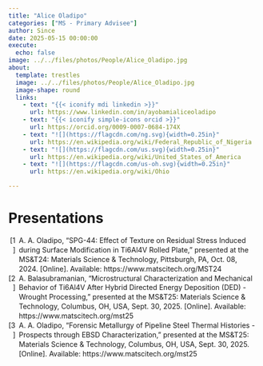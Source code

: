 ```yaml
---
title: "Alice Oladipo"
categories: ["MS - Primary Advisee"]
author: Since
date: 2025-05-15 00:00:00
execute:
  echo: false
image: ../../files/photos/People/Alice_Oladipo.jpg
about:
  template: trestles
  image: ../../files/photos/People/Alice_Oladipo.jpg
  image-shape: round
  links:
    - text: "{{< iconify mdi linkedin >}}"
      url: https://www.linkedin.com/in/ayobamialiceoladipo
    - text: "{{< iconify simple-icons orcid >}}"
      url: https://orcid.org/0009-0007-0684-174X
    - text: "![](https://flagcdn.com/ng.svg){width=0.25in}"
      url: https://en.wikipedia.org/wiki/Federal_Republic_of_Nigeria
    - text: "![](https://flagcdn.com/us.svg){width=0.25in}"
      url: https://en.wikipedia.org/wiki/United_States_of_America
    - text: "![](https://flagcdn.com/us-oh.svg){width=0.25in}"
      url: https://en.wikipedia.org/wiki/Ohio

---
```



# Presentations

```{=html}
<?xml version="1.0"?>
<div class="csl-bib-body" style="line-height: 1.35; ">
  <div class="csl-entry" style="clear: left; ">
    <div class="csl-left-margin" style="float: left; padding-right: 0.5em; text-align: right; width: 1em;">[1]</div><div class="csl-right-inline" style="margin: 0 .4em 0 1.5em;">A. A. Oladipo, &#x201C;SPG-44: Effect of Texture on Residual Stress Induced during Surface Modification in Ti6Al4V Rolled Plate,&#x201D; presented at the MS&amp;T24: Materials Science &amp; Technology, Pittsburgh, PA, Oct. 08, 2024. [Online]. Available: https://www.matscitech.org/MST24</div>
  </div>
  <div class="csl-entry" style="clear: left; ">
    <div class="csl-left-margin" style="float: left; padding-right: 0.5em; text-align: right; width: 1em;">[2]</div><div class="csl-right-inline" style="margin: 0 .4em 0 1.5em;">A. Balasubramanian, &#x201C;Microstructural Characterization and Mechanical Behavior of Ti6Al4V After Hybrid Directed Energy Deposition (DED) - Wrought Processing,&#x201D; presented at the MS&amp;T25: Materials Science &amp; Technology, Columbus, OH, USA, Sept. 30, 2025. [Online]. Available: https://www.matscitech.org/mst25</div>
  </div>
  <div class="csl-entry" style="clear: left; ">
    <div class="csl-left-margin" style="float: left; padding-right: 0.5em; text-align: right; width: 1em;">[3]</div><div class="csl-right-inline" style="margin: 0 .4em 0 1.5em;">A. A. Oladipo, &#x201C;Forensic Metallurgy of Pipeline Steel Thermal Histories - Prospects through EBSD Characterization,&#x201D; presented at the MS&amp;T25: Materials Science &amp; Technology, Columbus, OH, USA, Sept. 30, 2025. [Online]. Available: https://www.matscitech.org/mst25</div>
  </div>
</div>
```


